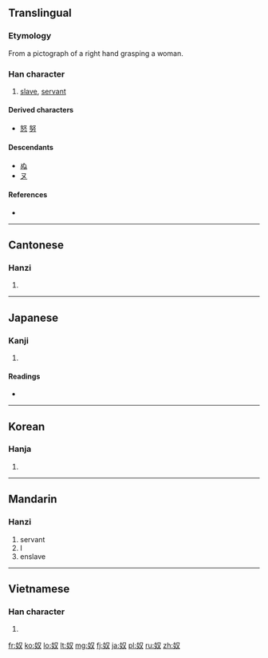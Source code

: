 ==Translingual==
===Etymology===
From a pictograph of a right hand grasping a woman.

===Han character===
{{Han char|rn=38|rad=女|as=02|sn=5|four=4744<sub>0</sub>|canj=女水 (VE)|ids=⿰[[女]][[又]]}}

# [[slave]], [[servant]]

====Derived characters====
* [[怒]] [[努]]

====Descendants====
* [[ぬ]]
* [[ヌ]]

====References====
* {{Han ref|kx=0254.260|dkj=06039|dj=0517.030|hdz=21024.070|uh=5974|ud=22900|bh=A5A3|bd=42403}}

----

==Cantonese==

===Hanzi===
{{yue-hanzi|jyut=|y=nou4}}

# {{defn|lang=yue|sort=女02}}

----

==Japanese==

===Kanji===
{{ja-kanji|grade=c|rs=女02}}

# {{defn|lang=ja|sort=女02}}

====Readings====
* {{ja-readings|on=[[ど]] (do), [[ぬ]] (nu)|kun=[[やっこ]] (yakko), [[やつ]] (yatsu), [[め]] (me)}}

----

==Korean==

===Hanja===
{{ko-hanja|hangeul=노|rv=no|mr=no}}

# {{defn|lang=ko|sort=女02}}

----

==Mandarin==

===Hanzi===
{{cmn-hanzi|pin=[[hào]] ([[hao4]]), [[nú]] ([[nu2]])|wg=hao<sup>4</sup>, nu<sup>2</sup>}}

# servant
#I
#enslave
----

==Vietnamese==

===Han character===
{{vi-hantu|[[nô]], [[no]], [[nó]], [[nọ]]|rs=女02}}

# {{defn|lang=vi|sort=女02}}

[[fr:奴]]
[[ko:奴]]
[[lo:奴]]
[[lt:奴]]
[[mg:奴]]
[[fj:奴]]
[[ja:奴]]
[[pl:奴]]
[[ru:奴]]
[[zh:奴]]